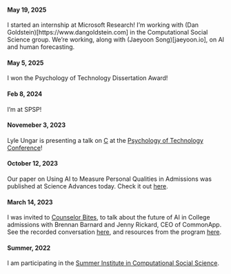 #### May 19, 2025
I started an internship at Microsoft Research! 
I'm working with (Dan Goldstein)[https://www.dangoldstein.com] in the Computational Social Science group. 
We're working, along with (Jaeyoon Song)[jaeyoon.io], on AI and human forecasting.

#### May 5, 2025
I won the Psychology of Technology Dissertation Award!

#### Feb 8, 2024
I'm at SPSP!

#### Novemeber 3, 2023
Lyle Ungar is presenting a talk on [C](https://docs.google.com/presentation/d/1uBJ-QEi5HdSsGPWpj4m39iUbypWwS1dt/edit#slide=id.p1) at the [Psychology of Technology Conference](https://www.psychoftech.org/2023-conference#:~:text=The%20USC%20Marshall's%20Neely%20Center,sponsored%20by%20the%20University%20of)!

#### October 12, 2023
Our paper on Using AI to Measure Personal Qualities in Admissions was published at Science Advances today. Check it out [here](https://www.science.org/doi/10.1126/sciadv.adg9405).

#### March 14, 2023
I was invited to [Counselor Bites](https://www.collegeguidancenetwork.com), to talk about the future of AI in College admissions with Brennan Barnard and Jenny Rickard, CEO of CommonApp. See the recorded conversation [here](https://www.library.collegeguidancenetwork.com/library/resources/video/ccb7e7c4-b0bf-4981-b6cb-2ec2cfb371df), and resources from the program [here](https://www.library.collegeguidancenetwork.com/library/resources/pdf/e7068264-df60-4d9b-a302-2e418cbe32b9).

#### Summer, 2022
I am participating in the [Summer Institute in Computational Social Science](https://sicss.io).